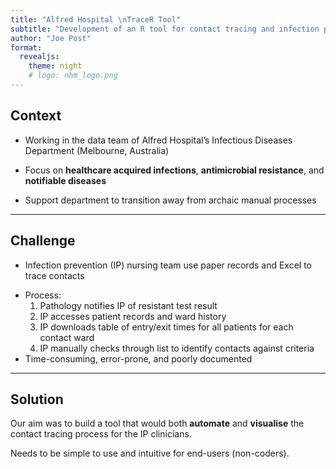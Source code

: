 ```yaml
---
title: "Alfred Hospital \nTraceR Tool"
subtitle: "Development of an R tool for contact tracing and infection prevention"
author: "Joe Post"
format: 
  revealjs:
    theme: night
    # logo: nhm_logo.png
---
```


## Context

-   Working in the data team of Alfred Hospital's Infectious Diseases Department (Melbourne, Australia)

-   Focus on **healthcare acquired infections**, **antimicrobial resistance**, and **notifiable diseases**

-   Support department to transition away from archaic manual processes

---

## Challenge

-   Infection prevention (IP) nursing team use paper records and Excel to trace contacts

::: {.incremental}
-   Process:
    1.  Pathology notifies IP of resistant test result
    2.  IP accesses patient records and ward history
    3.  IP downloads table of entry/exit times for all patients for each contact ward
    4.  IP manually checks through list to identify contacts against criteria

- Time-consuming, error-prone, and poorly documented
:::

---

## Solution

Our aim was to build a tool that would both **automate** and **visualise** the contact tracing process for the IP clinicians.  

Needs to be simple to use and intuitive for end-users (non-coders). 


